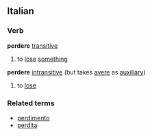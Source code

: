 ==Italian==
===Verb===
'''perdere''' [[transitive]]
#to [[lose]] [[something]]
'''perdere''' [[intransitive]] (but takes [[avere]] as [[auxiliary]])
#to [[lose]]
{{it-conj-ere|perd}}
===Related terms===
*[[perdimento]]
*[[perdita]]